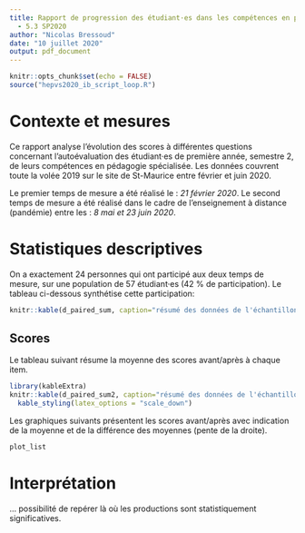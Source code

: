 ```yaml
---
title: Rapport de progression des étudiant·es dans les compétences en pédagogie spécialisée
  - 5.3 SP2020
author: "Nicolas Bressoud"
date: "10 juillet 2020"
output: pdf_document
---
```



```r
knitr::opts_chunk$set(echo = FALSE)
source("hepvs2020_ib_script_loop.R")
```

# Contexte et mesures

Ce rapport analyse l'évolution des scores à différentes questions concernant l'autoévaluation des étudiant·es de première année, semestre 2, de leurs compétences en pédagogie spécialisée. Les données couvrent toute la volée 2019 sur le site de St-Maurice entre février et juin 2020.

Le premier temps de mesure a été réalisé le : *21 février 2020*.
Le second temps de mesure a été réalisé dans le cadre de l'enseignement à distance (pandémie) entre les : *8 mai et 23 juin 2020*.

# Statistiques descriptives

On a exactement 24 personnes qui ont participé aux deux temps de mesure, sur une population de 57 étudiant·es (42 % de participation). Le tableau ci-dessous synthétise cette participation:

```r
knitr::kable(d_paired_sum, caption="résumé des données de l'échantillon pairé temps 1 et temps 2", label="sample_final")
```

## Scores

Le tableau suivant résume la moyenne des scores avant/après à chaque item.

<!-- gestion de ce vilan tableau avec KableExtra. Pas encore réglé.... --> 
````r
library(kableExtra)
knitr::kable(d_paired_sum2, caption="résumé des données de l'échantillon pairé temps 1 et temps 2", label="sample_final2") %>%
  kable_styling(latex_options = "scale_down")
````

Les graphiques suivants présentent les scores avant/après avec indication de la moyenne et de la différence des moyennes (pente de la droite).

<!-- on ajoute results = 'hide' pour gérer l'affichage des numéros de la liste. beau. --> 

```r
plot_list
````


# Interprétation

... possibilité de repérer là où les productions sont statistiquement significatives.
